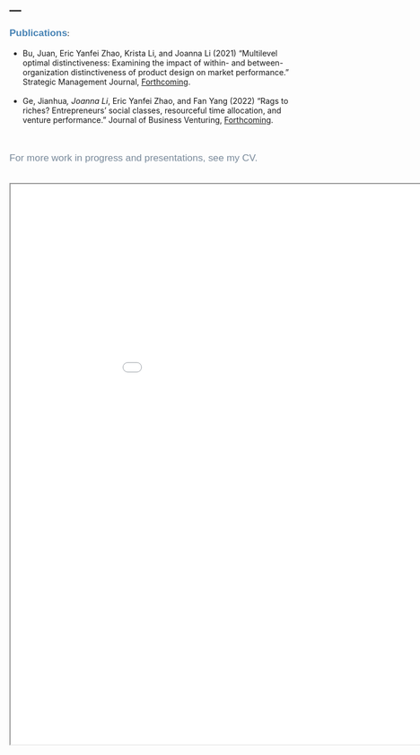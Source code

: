 ---
---

<link rel="stylesheet" href="style.css" type="text/css">


**<span style="color:#4682b4; font-size: 13pt; font-family:'Arial'">Publications<span>**:


<p style="color:#778899; font-size: 13pt; font-family:'Arial'" >
  + Bu, Juan, Eric Yanfei Zhao, Krista Li, and Joanna Li (2021) "Multilevel optimal distinctiveness: Examining the impact of within- and between-organization distinctiveness of product design on market performance." Strategic Management Journal, [Forthcoming](https://onlinelibrary.wiley.com/doi/10.1002/smj.3377).</p>

<p style="color:#778899; font-size: 13pt; font-family:'Arial'" >  
  + Ge, Jianhua*, Joanna Li*, Eric Yanfei Zhao, and Fan Yang (2022) "Rags to riches? Entrepreneurs' social classes, resourceful time allocation, and venture performance." Journal of Business Venturing, [Forthcoming](https://www.sciencedirect.com/science/article/abs/pii/S088390262200060X).</p>

&nbsp;

<p style="color:#778899; font-size: 13pt; font-family:'Arial'" >For more work in progress and presentations, see my CV.</p>

&nbsp;
<iframe width="1000" height="1000" src="files/cv/Joanna_Li_CV_05192023.pdf"></iframe>